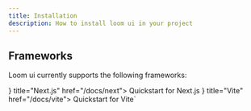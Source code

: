 ```yaml
---
title: Installation
description: How to install loom ui in your project
---
```


## Frameworks

Loom ui currently supports the following frameworks:

<Cards>
  <Card icon={<NLogo />} title="Next.js" href="/docs/next">
    Quickstart for Next.js
  </Card>
  <Card icon={<VLogo />} title="Vite" href="/docs/vite">
    Quickstart for Vite`
  </Card>
</Cards>
